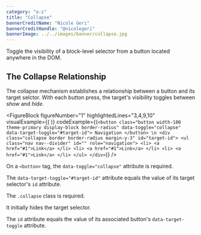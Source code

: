 ```yaml
---
category: "a-z"
title: "Collapse"
bannerCreditName: "Nicole Geri"
bannerCreditHandle: "@nicolegeri" 
bannerImage: ../../images/banner/collapse.jpg
---
```



<TextBlock>

Toggle the visibility of a block-level selector from a button located anywhere in the DOM.

</TextBlock>

<Divider id="the-collapse-relationship" />

<TextBlock>

## The Collapse Relationship

The collapse mechanism establishes a relationship between a button and its target selctor. With each button press, the target's visibility toggles between <em>show</em> and <em>hide</em>.

</TextBlock>

<FigureBlock
    figureNumber="1"
    highlightedLines="3,4,9,10"
    visualExample={(
        <Collapse />
    )}
    codeExample={(`
        <button
            class="button width-100 theme-primary display-block border-radius"
            data-toggle="collapse"
            data-target-toggle="#target-id">
                Navigation
        </button> \n
        <div
            class="collapse border border-radius margin-y-3"
            id="target-id">
                <ul class="nav nav--divider" id="" role="navigation">
                    <li>
                        <a href="#1">Link</a>
                    </li>
                    <li>
                        <a href="#1">Link</a>
                    </li>
                    <li>
                        <a href="#1">Link</a>
                    </li>
                </ul>
        </div>
    `)}
/>

<TableLineDescBlock targetFigure="1">

<TableLineDescRow lines="3-4">

On a  `<button>` tag, the `data-toggle="collapse"` attribute is required.

The <code>data-target-toggle="#target-id"</code> attribute equals the value of its target selector's <code>id</code> attribute.

</TableLineDescRow>

<TableLineDescRow lines="9-10">

The <code>.collapse</code> class is required.

It initially hides the target selector.

The <code>id</code> attribute equals the value of its associated button's <code>data-target-toggle</code> attribute.

</TableLineDescRow>

</TableLineDescBlock>